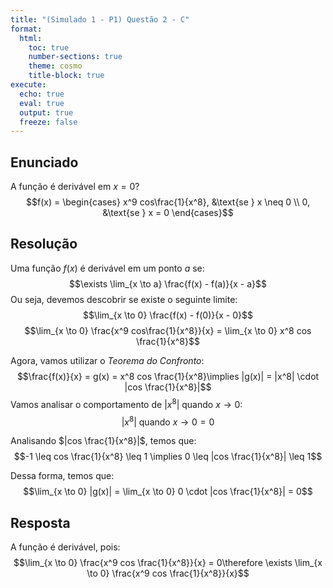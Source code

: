 ```yaml
---
title: "(Simulado 1 - P1) Questão 2 - C"
format:
  html:
    toc: true
    number-sections: true
    theme: cosmo
    title-block: true
execute:
  echo: true
  eval: true
  output: true
  freeze: false
---
```


## Enunciado
A função é derivável em $x = 0$?
$$f(x) = \begin{cases}
x^9 cos\frac{1}{x^8}, &\text{se } x \neq 0 \\
0, &\text{se } x = 0
\end{cases}$$

## Resolução
Uma função $f(x)$ é derivável em um ponto $a$ se:
$$\exists \lim_{x \to a} \frac{f(x) - f(a)}{x - a}$$
Ou seja, devemos descobrir se existe o seguinte limite:
$$\lim_{x \to 0} \frac{f(x) - f(0)}{x - 0}$$
$$\lim_{x \to 0} \frac{x^9 cos\frac{1}{x^8}}{x} = \lim_{x \to 0} x^8 cos \frac{1}{x^8}$$

Agora, vamos utilizar o _Teorema do Confronto_:
$$\frac{f(x)}{x} = g(x) = x^8 cos \frac{1}{x^8}\implies |g(x)| = |x^8| \cdot |cos \frac{1}{x^8}|$$
Vamos analisar o comportamento de $|x^8|$ quando $x \to 0$:
$$|x^8| \text{ quando } x \to 0 = 0$$

Analisando $|cos \frac{1}{x^8}|$, temos que:
$$-1 \leq cos \frac{1}{x^8} \leq 1 \implies 0 \leq |cos \frac{1}{x^8}| \leq 1$$

Dessa forma, temos que:
$$\lim_{x \to 0} |g(x)| = \lim_{x \to 0} 0 \cdot |cos \frac{1}{x^8}| = 0$$

## Resposta
A função é derivável, pois:
$$\lim_{x \to 0} \frac{x^9 cos \frac{1}{x^8}}{x} = 0\therefore \exists \lim_{x \to 0} \frac{x^9 cos \frac{1}{x^8}}{x}$$